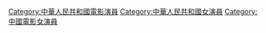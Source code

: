 [[Category:中華人民共和國電影演員|Category:中華人民共和國電影演員]]
[[Category:中華人民共和國女演員|Category:中華人民共和國女演員]]
[[Category:中國電影女演員|Category:中國電影女演員]]